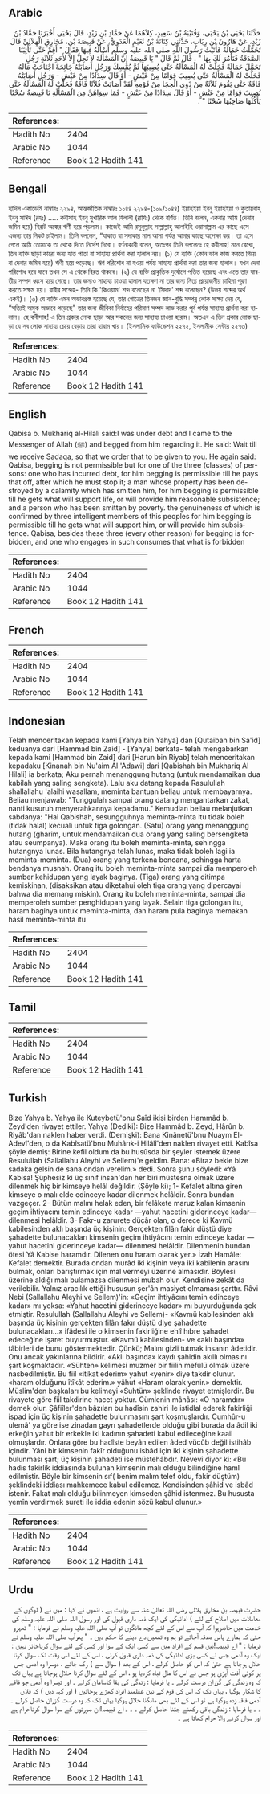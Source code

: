 ## Arabic


<div dir="rtl" lang="ar" style={{fontSize:'larger',backgroundColor:'#f8f9fa',padding:20}}>
حَدَّثَنَا يَحْيَى بْنُ يَحْيَى، وَقُتَيْبَةُ بْنُ سَعِيدٍ، كِلاَهُمَا عَنْ حَمَّادِ بْنِ زَيْدٍ، قَالَ يَحْيَى أَخْبَرَنَا حَمَّادُ بْنُ زَيْدٍ، عَنْ هَارُونَ بْنِ رِيَابٍ، حَدَّثَنِي كِنَانَةُ بْنُ نُعَيْمٍ الْعَدَوِيُّ، عَنْ قَبِيصَةَ بْنِ، مُخَارِقٍ الْهِلاَلِيِّ قَالَ تَحَمَّلْتُ حَمَالَةً فَأَتَيْتُ رَسُولَ اللَّهِ صلى الله عليه وسلم أَسْأَلُهُ فِيهَا فَقَالَ ‏"‏ أَقِمْ حَتَّى تَأْتِيَنَا الصَّدَقَةُ فَنَأْمُرَ لَكَ بِهَا ‏"‏ ‏.‏ قَالَ ثُمَّ قَالَ ‏"‏ يَا قَبِيصَةُ إِنَّ الْمَسْأَلَةَ لاَ تَحِلُّ إِلاَّ لأَحَدِ ثَلاَثَةٍ رَجُلٍ تَحَمَّلَ حَمَالَةً فَحَلَّتْ لَهُ الْمَسْأَلَةُ حَتَّى يُصِيبَهَا ثُمَّ يُمْسِكُ وَرَجُلٍ أَصَابَتْهُ جَائِحَةٌ اجْتَاحَتْ مَالَهُ فَحَلَّتْ لَهُ الْمَسْأَلَةُ حَتَّى يُصِيبَ قِوَامًا مِنْ عَيْشٍ - أَوْ قَالَ سِدَادًا مِنْ عَيْشٍ - وَرَجُلٍ أَصَابَتْهُ فَاقَةٌ حَتَّى يَقُومَ ثَلاَثَةٌ مِنْ ذَوِي الْحِجَا مِنْ قَوْمِهِ لَقَدْ أَصَابَتْ فُلاَنًا فَاقَةٌ فَحَلَّتْ لَهُ الْمَسْأَلَةُ حَتَّى يُصِيبَ قِوَامًا مِنْ عَيْشٍ - أَوْ قَالَ سِدَادًا مِنْ عَيْشٍ - فَمَا سِوَاهُنَّ مِنَ الْمَسْأَلَةِ يَا قَبِيصَةُ سُحْتًا يَأْكُلُهَا صَاحِبُهَا سُحْتًا ‏"‏ ‏.‏
</div>
<div style={{backgroundColor:'#f8f9fa',padding:20, marginBottom: 10}}><table> <thead> <tr> <th>References:</th> <th></th> </tr> </thead> <tbody><tr><td>Hadith No</td><td>2404</td></tr><tr><td>Arabic No</td><td>1044</td></tr><tr><td>Reference</td><td>Book 12 Hadith 141</td></tr></tbody></table></div>

## Bengali


<div dir="ltr" lang="bn" style={{fontSize:'larger',backgroundColor:'#f8f9fa',padding:20}}>
হাদিস একাডেমি নাম্বারঃ ২২৯৪, আন্তর্জাতিক নাম্বারঃ ১০৪৪ ২২৯৪-(১০৯/১০৪৪) ইয়াহইয়া ইবনু ইয়াহইয়া ও কুতায়বাহ্ ইবনু সাঈদ (রহঃ) ..... কবীসাহ ইবনু মুখারিক আল হিলালী (রাযিঃ) থেকে বর্ণিত। তিনি বলেন, একবার আমি (দেনার জমিন হয়ে) বিরাট অঙ্কের ঋণী হয়ে পড়লাম। কাজেই আমি রসূলুল্লাহ সাল্লাল্লাহু আলাইহি ওয়াসাল্লাম এর কাছে এসে এজন্য তার নিকট চাইলাম। তিনি বললেন, “যাকাত বা সদাকার মাল আসা পর্যন্ত আমার কাছে অপেক্ষা কর। তা এসে গেলে আমি তোমাকে তা থেকে দিতে নির্দেশ দিবো। বর্ণনাকারী বলেন, অতঃপর তিনি বললেনঃ হে কবীসাহ! মনে রেখো, তিন ব্যক্তি ছাড়া কারো জন্য হাত পাতা বা সাহায্য প্রার্থনা করা হালাল নয়। (১) যে ব্যক্তি (কোন ভাল কাজ করতে গিয়ে বা দেনার জমিন হয়ে) ঋণী হয়ে পড়েছে। ঋণ পরিশোধ না হওয়া পর্যন্ত সাহায্য প্রার্থনা করা তার জন্য হালাল। যখন দেনা পরিশোধ হয়ে যাবে তখন সে এ থেকে বিরত থাকবে। (২) যে ব্যক্তি প্রাকৃতিক দুর্যোগে পতিত হয়েছে এবং এতে তার যাবতীয় সম্পদ ধ্বংস হয়ে গেছে। তার জন্যও সাহায্য চাওয়া হালাল যতক্ষণ না তার জন্য নিত্য প্রয়োজনীয় চাহিদা পূরণ করতে সক্ষম হয়। রাবীর সন্দেহ- তিনি কি 'কিওয়াম' শব্দ বলেছেন না 'সিদাদ' শব্দ বলেছেন? (উভয় শব্দের অর্থ একই)। (৩) যে ব্যক্তি এমন অভাবগ্রস্ত হয়েছে যে, তার গোত্রের তিনজন জ্ঞান-বুদ্ধি সম্পন্ন লোক সাক্ষ্য দেয় যে, “সত্যিই অমুক অভাবে পড়েছে" তার জন্য জীবিকা নির্বাহের পরিমাণ সম্পদ লাভ করার পূর্ব পর্যন্ত সাহায্য প্রার্থনা করা হালাল। হে কবীসাহ! এ তিন প্রকার লোক ছাড়া আর সকলের জন্য সাহায্য চাওয়া হারাম। অতএব এ তিন প্রকার লোক ছাড়া যে সব লোক সাহায্য চেয়ে বেড়ায় তারা হারাম খায়। (ইসলামিক ফাউন্ডেশন ২২৭২, ইসলামীক সেন্টার ২২৭৩)
</div>
<div style={{backgroundColor:'#f8f9fa',padding:20, marginBottom: 10}}><table> <thead> <tr> <th>References:</th> <th></th> </tr> </thead> <tbody><tr><td>Hadith No</td><td>2404</td></tr><tr><td>Arabic No</td><td>1044</td></tr><tr><td>Reference</td><td>Book 12 Hadith 141</td></tr></tbody></table></div>

## English


<div dir="ltr" lang="en" style={{fontSize:'larger',backgroundColor:'#f8f9fa',padding:20}}>
Qabisa b. Mukhariq al-Hilali said:I was under debt and I came to the Messenger of Allah (ﷺ) and begged from him regarding it. He said: Wait till we receive Sadaqa, so that we order that to be given to you. He again said: Qabisa, begging is not permissible but for one of the three (classes) of persons: one who has incurred debt, for him begging is permissible till he pays that off, after which he must stop it; a man whose property has been destroyed by a calamity which has smitten him, for him begging is permissible till he gets what will support life, or will provide him reasonable subsistence; and a person who has been smitten by poverty. the genuineness of which is confirmed by three intelligent members of this peoples for him begging is permissible till he gets what will support him, or will provide him subsistence. Qabisa, besides these three (every other reason) for begging is forbidden, and one who engages in such consumes that what is forbidden
</div>
<div style={{backgroundColor:'#f8f9fa',padding:20, marginBottom: 10}}><table> <thead> <tr> <th>References:</th> <th></th> </tr> </thead> <tbody><tr><td>Hadith No</td><td>2404</td></tr><tr><td>Arabic No</td><td>1044</td></tr><tr><td>Reference</td><td>Book 12 Hadith 141</td></tr></tbody></table></div>

## French


<div dir="ltr" lang="fr" style={{fontSize:'larger',backgroundColor:'#f8f9fa',padding:20}}>

</div>
<div style={{backgroundColor:'#f8f9fa',padding:20, marginBottom: 10}}><table> <thead> <tr> <th>References:</th> <th></th> </tr> </thead> <tbody><tr><td>Hadith No</td><td>2404</td></tr><tr><td>Arabic No</td><td>1044</td></tr><tr><td>Reference</td><td>Book 12 Hadith 141</td></tr></tbody></table></div>

## Indonesian


<div dir="ltr" lang="id" style={{fontSize:'larger',backgroundColor:'#f8f9fa',padding:20}}>
Telah menceritakan kepada kami [Yahya bin Yahya] dan [Qutaibah bin Sa'id] keduanya dari [Hammad bin Zaid] - [Yahya] berkata- telah mengabarkan kepada kami [Hammad bin Zaid] dari [Harun bin Riyab] telah menceritakan kepadaku [Kinanah bin Nu'aim Al 'Adawi] dari [Qabishah bin Mukhariq Al Hilali] ia berkata; Aku pernah menanggung hutang (untuk mendamaikan dua kabilah yang saling sengketa). Lalu aku datang kepada Rasulullah shallallahu 'alaihi wasallam, meminta bantuan beliau untuk membayarnya. Beliau menjawab: "Tunggulah sampai orang datang mengantarkan zakat, nanti kusuruh menyerahkannya kepadamu." Kemudian beliau melanjutkan sabdanya: "Hai Qabishah, sesungguhnya meminta-minta itu tidak boleh (tidak halal) kecuali untuk tiga golongan. (Satu) orang yang menanggung hutang (gharim, untuk mendamaikan dua orang yang saling bersengketa atau seumpanya). Maka orang itu boleh meminta-minta, sehingga hutangnya lunas. Bila hutangnya telah lunas, maka tidak boleh lagi ia meminta-meminta. (Dua) orang yang terkena bencana, sehingga harta bendanya musnah. Orang itu boleh meminta-minta sampai dia memperoleh sumber kehidupan yang layak baginya. (Tiga) orang yang ditimpa kemiskinan, (disaksikan atau diketahui oleh tiga orang yang dipercayai bahwa dia memang miskin). Orang itu boleh meminta-minta, sampai dia memperoleh sumber penghidupan yang layak. Selain tiga golongan itu, haram baginya untuk meminta-minta, dan haram pula baginya memakan hasil meminta-minta itu
</div>
<div style={{backgroundColor:'#f8f9fa',padding:20, marginBottom: 10}}><table> <thead> <tr> <th>References:</th> <th></th> </tr> </thead> <tbody><tr><td>Hadith No</td><td>2404</td></tr><tr><td>Arabic No</td><td>1044</td></tr><tr><td>Reference</td><td>Book 12 Hadith 141</td></tr></tbody></table></div>

## Tamil


<div dir="ltr" lang="ta" style={{fontSize:'larger',backgroundColor:'#f8f9fa',padding:20}}>

</div>
<div style={{backgroundColor:'#f8f9fa',padding:20, marginBottom: 10}}><table> <thead> <tr> <th>References:</th> <th></th> </tr> </thead> <tbody><tr><td>Hadith No</td><td>2404</td></tr><tr><td>Arabic No</td><td>1044</td></tr><tr><td>Reference</td><td>Book 12 Hadith 141</td></tr></tbody></table></div>

## Turkish


<div dir="ltr" lang="tr" style={{fontSize:'larger',backgroundColor:'#f8f9fa',padding:20}}>
Bize Yahya b. Yahya ile Kuteybetü'bnu Saîd ikisi birden Hammâd b. Zeyd'den rivayet ettiler. Yahya (Dediki): Bize Hammâd b. Zeyd, Hârûn b. Riyâb'dan naklen haber verdi. (Demişki): Bana Kinânetü'bnu Nuaym El-Adevî'den, o da Kabîsatü'bnu Muhârık-i Hilâlî'den naklen rivayet etti. Kabîsa şöyle demiş: Birine kefil oldum da bu husûsda bir şeyler istemek üzere Resulullah (Sallallahu Aleyhi ve Sellem)'e geldim. Bana: «Biraz bekle bize sadaka gelsin de sana ondan verelim.» dedi. Sonra şunu söyledi: «Yâ Kabisa! Şüphesiz ki üç sınıf insan'dan her biri müstesna olmak üzere dilenmek hiç bir kimseye helâl değildir. (Şöyle ki); 1- Kefalet altına giren kimseye o malı elde edinceye kadar dilenmek helâldir. Sonra bundan vazgeçer. 2- Bütün malını helak eden, bir felâkete maruz kalan kimsenin geçim ihtiyacını temin edinceye kadar —yahut hacetini giderinceye kadar— dilenmesi helâldir. 3- Fakr-u zarurete düçâr olan, o derece ki Kavmü kabilesinden aklı başında üç kişinin: Gerçekten filân fakir düştü diye şahadette bulunacakları kimsenin geçim ihtiyâcını temin edinceye kadar —yahut hacetini giderinceye kadar— dilenmesi helâldir. Dilenmenin bundan ötesi Yâ Kabise haramdır. Dilenen onu haram olarak yer.» İzah Hamâle: Kefalet demektir. Burada ondan murâd iki kişinin veya iki kabilenin arasını bulmak, onları barıştırmak için mal vermeyi üzerine almasıdır. Böylesi üzerine aldığı malı bulamazsa dilenmesi mubah olur. Kendisine zekât da verilebilir. Yalnız aracılık ettiği hususun şer'ân masiyet olmaması şarttır. Râvi Nebi (Sallallahu Aleyhi ve Sellem)'in: «Geçim ihtiyâcını temin edinceye kadar» mı yoksa: «Yahut hacetini giderinceye kadar» mı buyurduğunda şek etmiştir. Resulullah (Sallallahu Aleyhi ve Sellem)- «Kavmü kabilesinden aklı başında üç kişinin gerçekten filân fakır düştü diye şahadette bulunacakları...» ifâdesi ile o kimsenin fakirliğine ehlî hıbre şahadet edeceğine işaret buyurmuştur. «Kavmü kabilesinden- ve «aklı başında» tâbirleri de bunu göstermektedir. Çünkü; Malını gizli tutmak insanın âdetidir. Onu ancak yakınlarına bildirir. «Aklı başında» kaydı şahidin akıllı olmasını şart koşmaktadır. «Sühten» kelimesi muzmer bir fiilin mefûlü olmak üzere nasbedilmiştir. Bu fiil «itikat ederim» yahut «yenir» diye takdir olunur. «haram olduğunu îtîkât ederim.» yâhut «Haram olarak yenir.» demektir. Müslim'den başkaları bu kelimeyi «Suhtün» şeklinde rivayet etmişlerdir. Bu rivayete göre fiil takdirine hacet yoktur. Cümlenin mânâsı: «O haramdır» demek olur. Şâfiîler'den bâzıları bu hadîsin zahiri ile istidlal ederek fakirliği ispad için üç kişinin şahadette bulunmasını şart koşmuşlardır. Cumhûr-u ulemâ' ya göre ise zinadan gayrı şahadetlerde olduğu gibi burada da âdil iki erkeğin yahut bir erkekle iki kadının şahadeti kabul edileceğine kaail olmuşlardır. Onlara göre bu hadîste beyân edilen âded vücûb değil istihâb içindir. Yâni bir kimsenin fakîr olduğunu isbâd için iki kişinin şahadette bulunması şart; üç kişinin şahadeti ise müstehâbdır. Nevevî diyor ki: «Bu hadis fakirlik iddiasında bulunan kimsenin malı olduğu bilindiğine haml edilmiştir. Böyle bir kimsenin sıf( benim malım telef oldu, fakir düştüm) şeklindeki iddiası mahkemece kabul edilemez. Kendisinden şâhid ve isbâd istenir. Fakat malı olduğu bilinmeyen kimseden şâhid istenmez. Bu hususta yemîn verdirmek sureti ile iddia edenin sözü kabul olunur.»
</div>
<div style={{backgroundColor:'#f8f9fa',padding:20, marginBottom: 10}}><table> <thead> <tr> <th>References:</th> <th></th> </tr> </thead> <tbody><tr><td>Hadith No</td><td>2404</td></tr><tr><td>Arabic No</td><td>1044</td></tr><tr><td>Reference</td><td>Book 12 Hadith 141</td></tr></tbody></table></div>

## Urdu


<div dir="rtl" lang="ur" style={{fontSize:'larger',backgroundColor:'#f8f9fa',padding:20}}>
حضرت قبیصہ بن مخارق ہلالی رضی اللہ تعالیٰ عنہ سے روایت ہے ، انھوں نے کہا : میں نے ( لوگوں کے معاملات میں اصلاح کے لئے ) ادائیگی کی ایک ذمہ داری قبول کی اور رسول اللہ صلی اللہ علیہ وسلم کی خدمت میں حاضرہوا کہ آپ سے اس کے لئے کچھ مانگوں تو آپ صلی اللہ علیہ وسلم نے فرمایا : " ٹھہرو حتیٰ کہ ہمارے پاس صدقہ آجائے تو ہم وہ تمھیں دے دینے کا حکم دیں ۔ " پھرآپ صلی اللہ علیہ وسلم نے فرمایا : " اے قبیصہ!تین قسم کے افراد میں سے کسی ایک کے سوا اور کسی کے لئے سوال کرناجائز نہیں : ایک وہ آدمی جس نے کسی بڑی ادائیگی کی ذمہ داری قبول کرلی ، اس کے لئے اس وقت تک سوال کرنا حلال ہوجاتا ہے حتیٰ کہ اس کو حاصل کرلے ، اس کے بعد ( سوال سے ) رک جائے ، دوسرا وہ آدمی جس پر کوئی آفت آپڑی ہو جس نے اس کا مال تباہ کردیا ہو ، اس کے لئے سوال کرنا حلال ہوجاتا ہے یہاں تک کہ وہ زندگی کی گزران درست کرلے ۔ یا فرمایا : زندگی کی بقا کاسامان کرلے ۔ اور تیسرا وہ آدمی جو فاقے کا شکار ہوگیا ، یہاں تک کہ اس کی قوم کے تین عقلمند افراد کھڑے ہوجائیں ( اور کہہ دیں ) کہ فلاں آدمی فاقہ زدہ ہوگیا ہے تو اس کے لئے بھی مانگنا حلال ہوگیا یہاں تک کہ وہ درست گزران حاصل کرلے ۔ ۔ ۔ یا فرمایا : زندگی باقی رکھنے جتنا حاصل کرلے ۔ ۔ ۔ اے قبیصہ!ان صورتوں کے سوا سوال کرناحرام ہے اور سوال کرنے والا حرام کھاتا ہے ۔
</div>
<div style={{backgroundColor:'#f8f9fa',padding:20, marginBottom: 10}}><table> <thead> <tr> <th>References:</th> <th></th> </tr> </thead> <tbody><tr><td>Hadith No</td><td>2404</td></tr><tr><td>Arabic No</td><td>1044</td></tr><tr><td>Reference</td><td>Book 12 Hadith 141</td></tr></tbody></table></div>